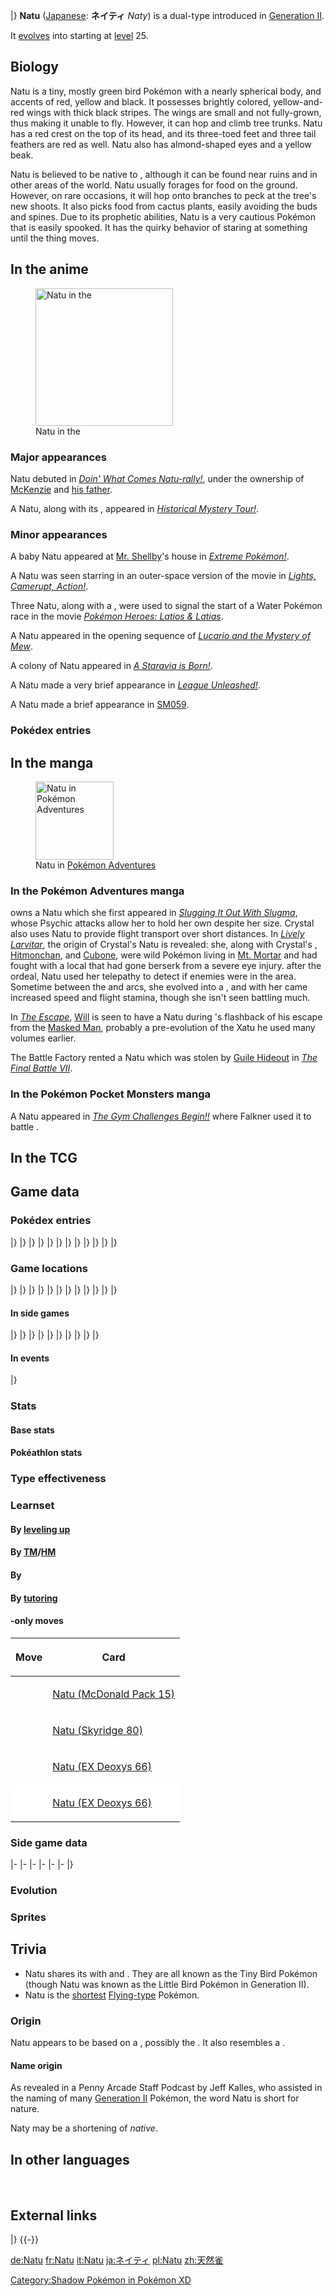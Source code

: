 {{PokémonPrevNext/Head|type=Psychic|type2=Flying}}
{{PokémonPrevNext/GO|species=Natu}}
{{PokémonPrevNext/Pokémon|type=Psychic|species=Natu|prevnum=176|prev=Togetic|nextnum=178|next=Xatu|roundleft=bl|roundright=br}}
|}
{{Pokémon Infobox
|name=Natu
|jname=ネイティ
|jtranslit=Neiti
|tmname=Naty
|ndex=177
|oldjdex=159
|jdex=161
|hdex=162
|hdex6=169
|obrow=175
|opbrow=158
|typebox=1
|type1=Psychic
|type2=Flying
|category={{tt|Tiny Bird|LITTLEBIRD in Gold and Silver; LITTLE BIRD in Crystal}}
|height-ftin=0'08"
|height-m=0.2
|weight-lbs=4.4
|weight-kg=2.0
|abilityn=d
|ability1=Synchronize
|ability2=Early Bird
|abilityd=Magic Bounce
|egggroupn=1
|egggroup1=Flying
|eggcycles=20
|evtotal=1
|evsa=1
|expyield=64
|oldexp=73
|lv100exp=1,000,000
|gendercode=127
|color=Green
|catchrate=190
|body=09
|pokefordex=natu
|generation=2
|friendship=70
}}
'''Natu''' ([[List of Japanese Pokémon names|Japanese]]: '''ネイティ''' ''Naty'') is a dual-type {{2t|Psychic|Flying}} {{OBP|Pokémon|species}} introduced in [[Generation II]].

It [[Evolution|evolve]]s into {{p|Xatu}} starting at [[level]] 25.

==Biology==
Natu is a tiny, mostly green bird Pokémon with a nearly spherical body, and accents of red, yellow and black. It possesses brightly colored, yellow-and-red wings with thick black stripes. The wings are small and not fully-grown, thus making it unable to fly. However, it can hop and climb tree trunks. Natu has a red crest on the top of its head, and its three-toed feet and three tail feathers are red as well. Natu also has almond-shaped eyes and a yellow beak.

Natu is believed to be native to {{wp|South America}}, although it can be found near ruins and {{DL|List of Pokémon by habitat|Forest Pokémon|in forests}} in other areas of the world. Natu usually forages for food on the ground. However, on rare occasions, it will hop onto branches to peck at the tree's new shoots. It also picks food from cactus plants, easily avoiding the buds and spines. Due to its prophetic abilities, Natu is a very cautious Pokémon that is easily spooked. It has the quirky behavior of staring at something until the thing moves.

==In the anime==
[[File:Xatu Forest Natu.png|left|thumb|220px|Natu in the {{pkmn|anime}}]]
===Major appearances===
Natu debuted in ''[[EP201|Doin' What Comes Natu-rally!]]'', under the ownership of [[McKenzie]] and [[McKenzie's father|his father]].

A Natu, along with its {{p|Xatu|evolved form}}, appeared in ''[[DP140|Historical Mystery Tour!]]''.

===Minor appearances===
A baby Natu appeared at [[Mr. Shellby]]'s house in ''[[EP228|Extreme Pokémon!]]''.

A Natu was seen starring in an outer-space version of the movie {{wp|Titanic}} in ''[[AG086|Lights, Camerupt, Action!]]''.

Three Natu, along with a {{p|Xatu}}, were used to signal the start of a Water Pokémon race in the movie ''[[M05|Pokémon Heroes: Latios & Latias]]''.

A Natu appeared in the opening sequence of ''[[M08|Lucario and the Mystery of Mew]]''.

A colony of Natu appeared in ''[[DP013|A Staravia is Born!]]''.

A Natu made a very brief appearance in ''[[DP183|League Unleashed!]]''.

A Natu made a brief appearance in [[SM059]].

===Pokédex entries===
{{Animedexheader|Johto}}
{{Animedexbody|EP201|Natu|Ash's Pokédex|Natu, the Tiny Bird Pokémon. The Natu moves around by hopping and always seems to be staring at something.}}
{{Animedexfooter/Pokémon|original|Johto}}
{{Animedexheader|Sinnoh}}
{{Animedexbody|DP140|Natu|Dawn's Pokédex|Natu, the Little Bird Pokémon. Natu [[Evolution|evolves]] into {{p|Xatu}} and skillfully picks food from cactus plants, avoiding bugs and spines. It appears to skip about to move.}}
{{Animedexfooter/Pokémon|Diamond & Pearl|Sinnoh}}

==In the manga==
[[File:Crystal Natee Natu.png|thumb|125px|Natu in [[Pokémon Adventures]]]]
===In the Pokémon Adventures manga===
{{adv|Crystal}} owns a Natu which she first appeared in ''[[PS117|Slugging It Out With Slugma]]'', whose Psychic attacks allow her to hold her own despite her size. Crystal also uses Natu to provide flight transport over short distances. In ''[[PS135|Lively Larvitar]]'', the origin of Crystal's Natu is revealed: she, along with Crystal's {{p|Parasect}}, [[Monlee|Hitmonchan]], and [[Bonee|Cubone]], were wild Pokémon living in [[Mt. Mortar]] and had fought with a local {{p|Arcanine}} that had gone berserk from a severe eye injury. after the ordeal, Natu used her telepathy to detect if enemies were in the area. Sometime between the {{chap|Gold, Silver & Crystal}} and {{chap|Emerald}} arcs, she evolved into a {{p|Xatu}}, and with her came increased speed and flight stamina, though she isn't seen battling much.

In ''[[PS268|The Escape]]'', [[Will]] is seen to have a Natu during {{adv|Silver}}'s flashback of his escape from the [[Masked Man]], probably a pre-evolution of the Xatu he used many volumes earlier.

The Battle Factory rented a Natu which was stolen by [[Guile Hideout]] in ''[[PS334|The Final Battle VII]]''.

===In the Pokémon Pocket Monsters manga===
A Natu appeared in ''[[PM070|The Gym Challenges Begin!!]]'' where Falkner used it to battle {{TP|Red|Clefairy}}.

==In the TCG==
{{main|Natu (TCG)}}

==Game data==
===Pokédex entries===
{{Dex/Header|type=psychic|type2=flying}}
{{Dex/NA|gen=II}}
{{Dex/Gen|gen=II}}
{{Dex/Entry1|v=Gold|entry=Because its wings aren't yet fully grown, it has to hop to get around. It is always staring at something.}}
{{Dex/Entry1|v=Silver|entry=It usually forages for food on the ground but may, on rare occasions, hop onto branches to peck at shoots.}}
{{Dex/Entry1|v=Crystal|entry=It is extremely good at climbing tree trunks and likes to eat the new sprouts on the trees.}}
{{Dex/Entry1|v=Stadium 2|t=FFF|color=000|entry=Because its wings aren't yet fully grown, it has to hop to get around. It is always staring at something.}}
|}
|}
{{Dex/Gen|gen=III}}
{{Dex/Entry1|v=Ruby|t=FFF|entry=Natu cannot fly because its wings are not yet fully grown. If your eyes meet with this Pokémon's eyes, it will stare back intently at you. But if you move even slightly, it will hop away to safety.}}
{{Dex/Entry1|v=Sapphire|t=FFF|entry=Natu has a highly developed jumping ability. The Pokémon flaps and leaps onto tree branches that are taller than grown-up people to pick at the tree's new shoots.}}
{{Dex/Entry1|v=Emerald|t=FFF|entry=It runs up short trees that grow on the savanna to peck at new shoots. A Natu's eyes look as if they are always observing something.}}
{{Dex/Entry1|v=FireRed|entry=It usually forages for food on the ground but may, on rare occasions, hop onto branches to peck at shoots.}}
{{Dex/Entry1|v=LeafGreen|entry=Because its wings aren't yet fully grown, it has to hop to get around. It is always staring at something.}}
|}
|}
{{Dex/Gen|gen=IV}}
{{Dex/Entry3|v=Diamond|v2=Pearl|v3=Platinum|entry=It picks food from cactus plants, deftly avoiding buds and spines. It seems to skip about to move.}}
{{Dex/Entry1|v=HeartGold|entry=Because its wings aren't yet fully grown, it has to hop to get around. It is always staring at something.}}
{{Dex/Entry1|v=SoulSilver|entry=It usually forages for food on the ground but may, on rare occasions, hop onto branches to peck at shoots.}}
|}
|}
{{Dex/Gen|gen=V}}
{{Dex/Entry2|v=Black|v2=White|t=FFF|entry=It picks food from cactus plants, deftly avoiding buds and spines. It seems to skip about to move.}}
{{Dex/Entry2|v=Black 2|v2=White 2|t=FFF|entry=It picks food from cactus plants, deftly avoiding buds and spines. It seems to skip about to move.}}
|}
|}
{{Dex/Gen|gen=VI}}
{{Dex/Entry1|v=X|t=FFF|entry=Because its wings aren't yet fully grown, it has to hop to get around. It is always staring at something.}}
{{Dex/Entry1|v=Y|entry=It usually forages for food on the ground but may, on rare occasions, hop onto branches to peck at shoots.}}
{{Dex/Entry1|v=Omega Ruby|t=FFF|entry=Natu cannot fly because its wings are not yet fully grown. If your eyes meet with this Pokémon's eyes, it will stare back intently at you. But if you move even slightly, it will hop away to safety.}}
{{Dex/Entry1|v=Alpha Sapphire|t=FFF|entry=Natu has a highly developed jumping ability. The Pokémon flaps and leaps onto tree branches that are taller than grown-up people to pick at the tree's new shoots.}}
|}
|}
{{Dex/Gen|gen=VII}}
{{Dex/Entry1|v=Ultra Sun|entry=Although it still can't fly, its jumping power is outstanding. It jumps way up into trees and plucks the buds from the branches.}}
{{Dex/Entry1|v=Ultra Moon|entry=The look in its eyes gives the impression that it's carefully observing you. If you approach it, Natu will hop away.}}
|}
|}
{{Dex/Footer}}

===Game locations===
{{Availability/Header|type=psychic|type2=flying}}
{{Availability/NA|gen=II}}
{{Availability/Gen|gen=II}}
{{Availability/Entry2|v=Gold|v2=Silver|area=[[Ruins of Alph]]}}
{{Availability/Entry1|v=Crystal|area=[[Ruins of Alph]]}}
|}
|}
{{Availability/Gen|gen=III}}
{{Availability/Entry2|v=Ruby|v2=Sapphire|t=fff|t2=fff|area={{safari|Hoenn}}}}
{{Availability/Entry1|v=Emerald|t=FFF|area={{safari|Hoenn}}}}
{{Availability/Entry2|v=FireRed|v2=LeafGreen|area=[[Ruin Valley]]}}
{{Availability/Entry1/None|v=Colosseum}}
{{Availability/Entry1|v=XD|t=FFF|link=Pokémon XD: Gale of Darkness|area=[[Phenac City]] {{color2|{{shadow color}}|Shadow Pokémon|(Shadow)}}}}
|}
|}
{{Availability/Gen|gen=IV}}
{{Availability/Entry2|v=Diamond|v2=Pearl|area={{rt|224|Sinnoh}} ([[Pokémon outbreak|Swarm]])}}
{{Availability/Entry1|v=Platinum|area={{rt|224|Sinnoh}} ([[Pokémon outbreak|Swarm]])}}
{{Availability/Entry2|v=HeartGold|v2=SoulSilver|area=[[Ruins of Alph]]<br/>{{rt|28|Kanto}}, [[Mt. Silver]]{{tt|*|exterior and lower mountainside}} ([[Headbutt tree]]s)}}
{{Availability/Entry1|v=Pal Park|color=71AD64|link=Pal Park|area={{DL|List of Pokémon by Pal Park location|Forest}}}}
{{Availability/Entry1|v=Pokéwalker|color=FF3333|link=Pokéwalker|area={{pw|Scary Cave}}}}
|}
|}
{{Availability/Gen|gen=V}}
{{Availability/Entry2/None|v=Black|v2=White}}
{{Availability/Entry2|v=Black 2|v2=White 2|t=fff|area={{rt|5|Unova}} ([[Pokémon outbreak|Swarm]])}}
{{Availability/Entry1|v=Dream World|color={{dream color}}|area={{Dwa|Pleasant Forest}}}}
|}
|}
{{Availability/Gen|gen=VI}}
{{Availability/Entry2|v=X|v2=Y|t=fff|area=[[Breeding|Breed]] {{p|Xatu}}}}
{{Availability/Entry2|v=Omega Ruby|v2=Alpha Sapphire|t=FFF|t2=FFF|area={{pkmn|breeding|Breed}} {{p|Xatu}}}}
|}
|}
{{Availability/Gen|gen=VII}}
{{Availability/Entry2/None|v=Sun|v2=Moon}}
{{Availability/Entry2|v=Ultra Sun|v2=Ultra Moon|area=[[Akala Outskirts]]{{sup/t|Day}}<br/>[[Poké Pelago]]{{tt|*|Only begin appearing after the player reaches Ula'Ula Island}}}}
|}
|}
{{Availability/Footer}}

====In side games====
{{Availability/Header|type=Psychic|type2=Flying}}
{{Availability/NA|gen=II}}
{{Availability/Gen|gen=II}}
{{Availability/NA/Side|gen=II}}
|}
|}
{{Availability/Gen|gen=III}}
{{Availability/Entry1|v=Channel|color={{water color}}|area=[[Cobalt Coast]]}}
{{Availability/Entry1|v=Pinball: R&S|link=Pokémon Pinball: Ruby & Sapphire|color={{ruby color}}|t=FFF|area=Hatch from {{pkmn|Egg}}}}
{{Availability/Entry1|v=Trozei!|color={{yellow color}}|area=[[Secret Storage 1]], [[Huge Storage 2]], Endless Level 3, [[Mr. Who's Den]]}}
{{Availability/Entry2|v=MD Red|v2=MD Blue|link=Pokémon Mystery Dungeon: Red Rescue Team and Blue Rescue Team|area=[[Wish Cave]] (13F-17F), [[Solar Cave]] (1F-5F)}}
|}
|}
{{Availability/Gen|gen=IV}}
{{Availability/Entry2|v=MD Time|v2=MD Darkness|link=Pokémon Mystery Dungeon: Explorers of Time and Explorers of Darkness|area=[[Mt. Horn]] (1F-7F)}}
{{Availability/Entry1|v=MD Sky|link=Pokémon Mystery Dungeon: Explorers of Sky|area=[[Mt. Horn]] (1F-7F)}}
{{Availability/Entry1|v=MD Stormy|link=Pokémon Mystery Dungeon (WiiWare)|color={{water color}}|area=[[Dubious Hill]] (1F-6F)}}
{{Availability/Entry1|v=Ranger: GS|color={{GS color}}|link=Pokémon Ranger: Guardian Signs|area=[[Daybreak Ruins]], [[Thunder Temple]]}}
|}
|}
{{Availability/Gen|gen=V}}
{{Availability/Entry1|1|v=Rumble Blast|color={{fire color}}|area=Tower: [[Firebreathing Mountain]]}}
{{Availability/Entry1|1|v=Rumble U|color={{fire color}}|area=[[Toy Collection#Launch to Victory!|Toy Collection: Launch to Victory!]]}}
|}
|}
{{Availability/Gen|gen=VI}}
{{Availability/Entry1|1|v=Battle Trozei|color={{defense color}}|area=[[Mysterious Fountain#Stage 3|Mysterious Fountain: Stage 3]]}}
{{Availability/Entry1|1|v=Shuffle|color={{beauty color}}|area=[[Violeta Palace|Violeta Palace: Stage 363]]}}
{{Availability/Entry1|1|v=Rumble World|color={{fire color}}|area=[[Silver Isles#Fragrant Tree|Silver Isles: Fragrant Tree]] <small>(All Areas)</small>}}
|}
|}
{{Availability/Footer}}

====In events====
{{eventAvail/h|type=psychic|type2=flying}}
{{eventAvail|{{gameabbrev2|GSC}}|Gotta Catch 'Em All Station! Safeguard Natu|English|United States|5|August 30 to September 26, 2002;<br>November 29 to December 5, 2002|link=List of Gotta Catch 'Em All event Pokémon#Safeguard Natu}}
|}

===Stats===
====Base stats====
{{BaseStats|
type=psychic|
type2=flying|
HP=40|
Attack=50|
Defense=45|
SpAtk=70|
SpDef=45|
Speed=70}}

====Pokéathlon stats====
{{Pokéthlon
|type=Psychic
|type2=Flying
|Speed=3
|SpeedMax=4
|Power=2
|PowerMax=3
|Technique=2
|TechniqueMax=2
|Stamina=3
|StaminaMax=4
|Jump=3
|JumpMax=4
}}

===Type effectiveness===
{{TypeEffectiveness|
type1=psychic|
type2=flying |
Normal=  100 |
Fighting= 25 |
Flying=  100 |
Poison=  100 |
Ground=    0 |
Rock=    200 |
Bug=     100 |
Ghost=   200 |
Steel=   100 |

Fire=    100 |
Water=   100 |
Grass=    50 |
Electric=200 |
Psychic=  50 |
Ice=     200 |
Dragon=  100 |
Dark=    200 |
Fairy=   100 |

notes=yes|
flying=yes|
newground=1}}

===Learnset===
====By [[Level|leveling up]]====
{{learnlist/levelh/7|Natu|Psychic|Flying|2}}
{{learnlist/level7|1|Peck|Flying|Physical|35|100|35||'''}}
{{learnlist/level7|1|Leer|Normal|Status|&mdash;|100|30}}
{{learnlist/level7|6|Night Shade|Ghost|Special|&mdash;|100|15}}
{{learnlist/level7|9|Teleport|Psychic|Status|&mdash;|&mdash;|20}}
{{learnlist/level7|12|Lucky Chant|Normal|Status|&mdash;|&mdash;|30}}
{{learnlist/level7|17|Stored Power|Psychic|Special|20|100|10||'''}}
{{learnlist/level7|20|Ominous Wind|Ghost|Special|60|100|5}}
{{learnlist/level7|23|Confuse Ray|Ghost|Status|&mdash;|100|10}}
{{learnlist/level7|28|Wish|Normal|Status|&mdash;|&mdash;|10}}
{{learnlist/level7|33|Psychic|Psychic|Special|90|100|10||'''}}
{{learnlist/level7|36|Miracle Eye|Psychic|Status|&mdash;|&mdash;|40}}
{{learnlist/level7|39|Psycho Shift|Psychic|Status|&mdash;|100|10}}
{{learnlist/level7|44|Future Sight|Psychic|Special|120|100|10||'''}}
{{learnlist/level7|47|Power Swap|Psychic|Status|&mdash;|&mdash;|10}}
{{learnlist/level7|47|Guard Swap|Psychic|Status|&mdash;|&mdash;|10}}
{{learnlist/level7|50|Me First|Normal|Status|&mdash;|&mdash;|20}}
{{learnlist/levelf/7|Natu|Psychic|Flying|2}}

====By [[TM]]/[[HM]]====
{{learnlist/tmh/7|Natu|Psychic|Flying|2}}
{{learnlist/tm7|TM03|Psyshock|Psychic|Special|80|100|10||'''}}
{{learnlist/tm7|TM04|Calm Mind|Psychic|Status|&mdash;|&mdash;|20}}
{{learnlist/tm7|TM06|Toxic|Poison|Status|&mdash;|90|10}}
{{learnlist/tm7|TM10|Hidden Power|Normal|Special|60|100|15}}
{{learnlist/tm7|TM11|Sunny Day|Fire|Status|&mdash;|&mdash;|5}}
{{learnlist/tm7|TM16|Light Screen|Psychic|Status|&mdash;|&mdash;|30}}
{{learnlist/tm7|TM17|Protect|Normal|Status|&mdash;|&mdash;|10}}
{{learnlist/tm7|TM18|Rain Dance|Water|Status|&mdash;|&mdash;|5}}
{{learnlist/tm7|TM19|Roost|Flying|Status|&mdash;|&mdash;|10}}
{{learnlist/tm7|TM21|Frustration|Normal|Physical|&mdash;|100|20}}
{{learnlist/tm7|TM22|Solar Beam|Grass|Special|120|100|10}}
{{learnlist/tm7|TM27|Return|Normal|Physical|&mdash;|100|20}}
{{learnlist/tm7|TM29|Psychic|Psychic|Special|90|100|10||'''}}
{{learnlist/tm7|TM30|Shadow Ball|Ghost|Special|80|100|15}}
{{learnlist/tm7|TM32|Double Team|Normal|Status|&mdash;|&mdash;|15}}
{{learnlist/tm7|TM33|Reflect|Psychic|Status|&mdash;|&mdash;|20}}
{{learnlist/tm7|TM40|Aerial Ace|Flying|Physical|60|&mdash;|20||'''}}
{{learnlist/tm7|TM42|Facade|Normal|Physical|70|100|20}}
{{learnlist/tm7|TM44|Rest|Psychic|Status|&mdash;|&mdash;|10}}
{{learnlist/tm7|TM45|Attract|Normal|Status|&mdash;|100|15}}
{{learnlist/tm7|TM46|Thief|Dark|Physical|60|100|25}}
{{learnlist/tm7|TM48|Round|Normal|Special|60|100|15}}
{{learnlist/tm7|TM51|Steel Wing|Steel|Physical|70|90|25}}
{{learnlist/tm7|TM73|Thunder Wave|Electric|Status|&mdash;|90|20}}
{{learnlist/tm7|TM77|Psych Up|Normal|Status|&mdash;|&mdash;|10}}
{{learnlist/tm7|TM85|Dream Eater|Psychic|Special|100|100|15||'''}}
{{learnlist/tm7|TM86|Grass Knot|Grass|Special|&mdash;|100|20}}
{{learnlist/tm7|TM87|Swagger|Normal|Status|&mdash;|85|15}}
{{learnlist/tm7|TM88|Sleep Talk|Normal|Status|&mdash;|&mdash;|10}}
{{learnlist/tm7|TM89|U-turn|Bug|Physical|70|100|20}}
{{learnlist/tm7|TM90|Substitute|Normal|Status|&mdash;|&mdash;|10}}
{{learnlist/tm7|TM92|Trick Room|Psychic|Status|&mdash;|&mdash;|5}}
{{learnlist/tm7|TM99|Dazzling Gleam|Fairy|Special|80|100|10}}
{{learnlist/tm7|TM100|Confide|Normal|Status|&mdash;|&mdash;|20}}
{{learnlist/tmf/7|Natu|Psychic|Flying|2}}

====By {{pkmn|breeding}}====
{{learnlist/breedh/7|Natu|Psychic|Flying|2}}
{{learnlist/breed7|{{MSP|177|Natu}}{{MSP|178|Xatu}}{{MSP|566|Archen}}{{MSP|567|Archeops}}|Ally Switch|Psychic|Status|&mdash;|&mdash;|15|‡}}
{{learnlist/breed7|{{MSP|021|Spearow}}{{MSP|022|Fearow}}{{MSP|084|Doduo}}{{MSP|085|Dodrio}}{{MSP|731|Pikipek}}{{MSP|732|Trumbeak}}<br>{{MSP|733|Toucannon}}|Drill Peck|Flying|Physical|80|100|20||'''}}
{{learnlist/breed7|{{MSP|016|Pidgey}}{{MSP|017|Pidgeotto}}{{MSP|018|Pidgeot}}{{MSP|441|Chatot}}{{MSP|519|Pidove}}{{MSP|520|Tranquill}}<br>{{MSP|521|Unfezant}}{{MSP|580|Ducklett}}{{MSP|581|Swanna}}{{MSP|722|Rowlet}}{{MSP|723|Dartrix}}{{MSP|724|Decidueye}}<br>{{MSP|731|Pikipek}}{{MSP|732|Trumbeak}}{{MSP|733|Toucannon}}{{MSP|741|Oricorio}}|Feather Dance|Flying|Status|&mdash;|100|15}}
{{learnlist/breed7|{{MSP|198|Murkrow}}|Feint Attack|Dark|Physical|60|&mdash;|20}}
{{learnlist/breed7|{{MSP|041|Zubat}}{{MSP|042|Golbat}}{{MSP|169|Crobat}}{{MSP|198|Murkrow}}{{MSP|430|Honchkrow}}|Haze|Ice|Status|&mdash;|&mdash;|30}}
{{learnlist/breed7|{{MSP|016|Pidgey}}{{MSP|017|Pidgeotto}}{{MSP|018|Pidgeot}}{{MSP|084|Doduo}}{{MSP|085|Dodrio}}{{MSP|276|Taillow}}<br>{{MSP|277|Swellow}}{{MSP|278|Wingull}}{{MSP|396|Starly}}{{MSP|397|Staravia}}{{MSP|398|Staraptor}}{{MSP|519|Pidove}}<br>{{MSP|520|Tranquill}}{{MSP|521|Unfezant}}{{MSP|566|Archen}}{{MSP|567|Archeops}}{{MSP|661|Fletchling}}{{MSP|662|Fletchinder}}<br>{{MSP|663|Talonflame}}|Quick Attack|Normal|Physical|40|100|30}}
{{learnlist/breed7|{{MSP|333|Swablu}}{{MSP|334|Altaria}}|Refresh|Normal|Status|&mdash;|&mdash;|20}}
{{learnlist/breed7|{{MSP|016|Pidgey}}{{MSP|017|Pidgeotto}}{{MSP|018|Pidgeot}}{{MSP|021|Spearow}}{{MSP|022|Fearow}}{{MSP|163|Hoothoot}}<br>{{MSP|164|Noctowl}}{{MSP|278|Wingull}}{{MSP|279|Pelipper}}{{MSP|441|Chatot}}{{MSP|519|Pidove}}{{MSP|520|Tranquill}}<br>{{MSP|521|Unfezant}}{{MSP|580|Ducklett}}{{MSP|581|Swanna}}{{MSP|661|Fletchling}}{{MSP|662|Fletchinder}}{{MSP|663|Talonflame}}<br>{{MSP|714|Noibat}}{{MSP|715|Noivern}}{{MSP|731|Pikipek}}{{MSP|732|Trumbeak}}{{MSP|733|Toucannon}}{{MSP|741|Oricorio}}|Roost|Flying|Status|&mdash;|&mdash;|10}}
{{learnlist/breed7|{{MSP|083|Farfetch'd}}|Simple Beam|Normal|Status|&mdash;|100|15|*}}
{{learnlist/breed7|{{MSP|177|Natu}}{{MSP|178|Xatu}}{{MSP|527|Woobat}}{{MSP|528|Swoobat}}{{MSP|561|Sigilyph}}|Skill Swap|Psychic|Status|&mdash;|&mdash;|10|‡}}
{{learnlist/breed7|{{MSP|227|Skarmory}}{{MSP|661|Fletchling}}{{MSP|662|Fletchinder}}{{MSP|663|Talonflame}}|Steel Wing|Steel|Physical|70|90|25}}
{{learnlist/breed7|{{MSP|198|Murkrow}}{{MSP|430|Honchkrow}}{{MSP|722|Rowlet}}{{MSP|723|Dartrix}}{{MSP|724|Decidueye}}|Sucker Punch|Dark|Physical|70|100|5}}
{{learnlist/breed7|{{MSP|163|Hoothoot}}{{MSP|164|Noctowl}}{{MSP|441|Chatot}}{{MSP|561|Sigilyph}}|Synchronoise|Psychic|Special|120|100|10||'''}}
{{learnlist/breed7|{{MSP|163|Hoothoot}}{{MSP|164|Noctowl}}|Zen Headbutt|Psychic|Physical|80|90|15||'''}}
{{learnlist/breedf/7|Natu|Psychic|Flying|2}}

====By [[Move Tutor|tutoring]]====
{{learnlist/tutorh/7|Natu|Psychic|Flying|2|7}}
{{learnlist/tutor7|Ally Switch|Psychic|Status|—|—|15|||no|yes}}
{{learnlist/tutor7|Giga Drain|Grass|Special|75|100|10|||no|yes}}
{{learnlist/tutor7|Heat Wave|Fire|Special|95|90|10|||no|yes}}
{{learnlist/tutor7|Magic Coat|Psychic|Status|—|—|15|||no|yes}}
{{learnlist/tutor7|Magic Room|Psychic|Status|—|—|10|||no|yes}}
{{learnlist/tutor7|Pain Split|Normal|Status|—|—|20|||no|yes}}
{{learnlist/tutor7|Signal Beam|Bug|Special|75|100|15|||no|yes}}
{{learnlist/tutor7|Skill Swap|Psychic|Status|—|—|10|||no|yes}}
{{learnlist/tutor7|Sky Attack|Flying|Physical|140|90|5||'''|no|yes}}
{{learnlist/tutor7|Snore|Normal|Special|50|100|15|||no|yes}}
{{learnlist/tutor7|Tailwind|Flying|Status|—|—|15|||no|yes}}
{{learnlist/tutor7|Telekinesis|Psychic|Status|—|—|15|||no|yes}}
{{learnlist/tutor7|Trick|Psychic|Status|—|100|10|||no|yes}}
{{learnlist/tutor7|Zen Headbutt|Psychic|Physical|80|90|15||'''|no|yes}}
{{learnlist/tutorf/7|Natu|Psychic|Flying|2|7}}

===={{Trading Card Game}}-only moves====
{| class="roundy" align="center" style="background: #{{tcg psychic color light}}; border: 3px solid #{{tcg psychic color}}"
! Move
! Card
|- style="background:#fff"
| {{m|Glare}}
| [[Natu (McDonald Pack 15)]]
|- style="background:#fff"
| {{m|Hyper Beam}}
| [[Natu (Skyridge 80)]]
|- style="background:#fff"
| {{m|Mirror Coat}}
| [[Natu (EX Deoxys 66)]]
|-
| style="background:#fff; {{roundybl|5px}}" | {{m|Razor Wind}}
| style="background:#fff; {{roundybr|5px}}" | [[Natu (EX Deoxys 66)]]
|}

===Side game data===
{{Spindata/Head|type=Psychic|type2=Flying}}
{{Spindata/PinballRS|col=3|type=Psychic|ndex=177|acquisition=Hatch}}
{{Spindata/Trozei|col=3|type=Psychic|ndex=177|rarity=Common}}
|-
{{Spindata/MDRB|col=6|type=Psychic|ndex=177
|body=1
|rate=9.4
|area=Flyaway Forest
|P1=What is captured within my affixed stare?
|P2=This won't do... I've only half my HP left.
|P3=I feel faint... My eyes grow weary and dim...
|PL=Leveled up! I see the future with better clarity!
}}
|-
{{Spindata/MDTDS|col=6|type=Psychic|ndex=177
|body=1
|rate=8.2
|IQ=F
}}
|-
{{Spindata/Ranger GS|col=6|type=Psychic
|group=Psychic
|assist=Psychic
|field=Psy Power
|fieldpower=1
|browser=It lets loose psychic orbs that make Pokémon Paused.
}}
|-
{{Spindata/RumbleBlast|col=6|type=Psychic
|att=2
|def=1
|speed=3
}}
|-
{{Spindata/Battle Trozei|col=3|type=Psychic|ndex=177
|power=1
}}
{{Spindata/Shuffle|col=6|type=Psychic|ndex=177|num=523
|min=50
|max=100
|raisemaxlevel=5
|skill=Astonish
|skilldesc=Delays your opponent's disruptions.
}}
|-
{{Spindata/GO|col=6|type=Psychic|ndex=177
|buddy=3
|egg=5
|evocandy=50
|stamina=80
|attack=134
|defense=89
|fast={{m|Peck}}, {{m|Quick Attack}}
|special={{m|Night Shade}}, {{m|Psyshock}}, {{m|Drill Peck}}
}}
|}

===Evolution===
{{Evobox-2
|type1=Psychic
|type2=Flying
|pictype=art
|no1=177
|name1=Natu
|type1-1=Psychic
|type2-1=Flying
|evo1={{bag|Rare Candy}} <br>{{color2|000|Level|Level 25}}
|no2=178
|name2=Xatu
|type1-2=Psychic
|type2-2=Flying}}

===Sprites===
{{Spritebox/Header|type=psychic|type2=flying}}
{{Spritebox/NA|gen=II}}
{{Spritebox/2|ndex=177}}
{{Spritebox/3|ndex=177}}
{{Spritebox/4|ndex=177}}
{{Spritebox/5|ndex=177}}
{{Spritebox/6|ndex=177}}
{{Spritebox/7|ndex=177}}
{{Spritebox/Footer|177|Natu}}

==Trivia==
* Natu shares its {{pkmn|category}} with {{p|Pidgey}} and {{p|Spearow}}. They are all known as the Tiny Bird Pokémon (though Natu was known as the Little Bird Pokémon in Generation II).
* Natu is the [[List of Pokémon by height|shortest]] [[Flying-type]] Pokémon.

===Origin===
Natu appears to be based on a {{wp|parrot}}, possibly the {{wp|kakapo}}. It also resembles a {{wp|quail}}.

====Name origin====
As revealed in a Penny Arcade Staff Podcast by Jeff Kalles, who assisted in the naming of many [[Generation II]] Pokémon, the word Natu is short for nature.

Naty may be a shortening of ''native''.

==In other languages==
{{Other languages|type=psychic|type2=flying
|ja=ネイティ ''Naty''|jameaning=Possibly a shortening of ''native''
|fr=Natu|frmeaning=Same as English name
|es=Natu|esmeaning=Same as English name
|de=Natu|demeaning=Same as English name
|it=Natu|itmeaning=Same as English name
|ko=네이티 ''Neiti''|komeaning=Transliteration of its Japanese name
|zh_cmn=天然雀 ''Tiānránquè''|zh_cmnmeaning=Literally "Natural sparrow".
|hi=नातू ''Natu''|himeaning=Transcription of English name
|ru=Нату ''Natu''|rumeaning=Transcription of English name
}}
<br clear="left">

==External links==

{{PokémonPrevNext/Head|type=Psychic|type2=Flying}}
{{PokémonPrevNext/Pokémon|type=Psychic|species=Natu|prevnum=176|prev=Togetic|nextnum=178|next=Xatu|round=yes}}
|}
{{-}}
{{Project Pokédex notice}}

[[Category:Shadow Pokémon in Pokémon XD]]

[[de:Natu]]
[[fr:Natu]]
[[it:Natu]]
[[ja:ネイティ]]
[[pl:Natu]]
[[zh:天然雀]]